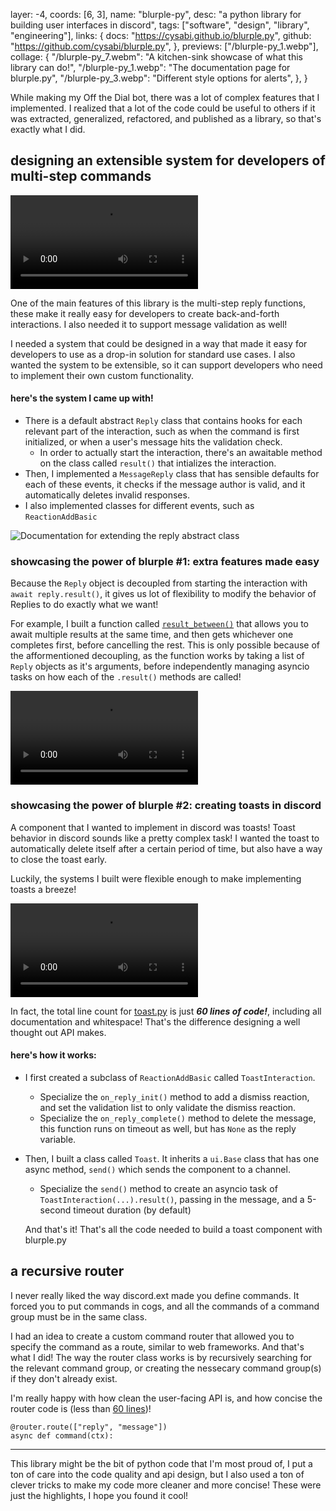   layer: -4,
  coords: [6, 3],
  name: "blurple-py",
  desc: "a python library for building user interfaces in discord",
  tags: ["software", "design", "library", "engineering"],
  links: {
    docs: "https://cysabi.github.io/blurple.py",
    github: "https://github.com/cysabi/blurple.py",
  },
  previews: ["/blurple-py_1.webp"],
  collage: {
    "/blurple-py_7.webm":
      "A kitchen-sink showcase of what this library can do!",
    "/blurple-py_1.webp": "The documentation page for blurple.py",
    "/blurple-py_3.webp": "Different style options for alerts",
  },
}

While making my Off the Dial bot, there was a lot of complex features that I implemented. I realized that a lot of the code could be useful to others if it was extracted, generalized, refactored, and published as a library, so that's exactly what I did.

## designing an extensible system for developers of multi-step commands

![The reply system in action](/blurple-py_5.webm)

One of the main features of this library is the multi-step reply functions, these make it really easy for developers to create back-and-forth interactions. I also needed it to support message validation as well!

I needed a system that could be designed in a way that made it easy for developers to use as a drop-in solution for standard use cases. I also wanted the system to be extensible, so it can support developers who need to implement their own custom functionality.

#### here's the system I came up with!

- There is a default abstract `Reply` class that contains hooks for each relevant part of the interaction, such as when the command is first initialized, or when a user's message hits the validation check.
  - In order to actually start the interaction, there's an awaitable method on the class called `result()` that intializes the interaction.
- Then, I implemented a `MessageReply` class that has sensible defaults for each of these events, it checks if the message author is valid, and it automatically deletes invalid responses.
- I also implemented classes for different events, such as `ReactionAddBasic`

![Documentation for extending the reply abstract class](/blurple-py_2.webp)

### showcasing the power of blurple #1: extra features made easy

Because the `Reply` object is decoupled from starting the interaction with `await reply.result()`, it gives us lot of flexibility to modify the behavior of Replies to do exactly what we want!

For example, I built a function called [`result_between()`](https://github.com/cysabi/blurple.py/blob/main/blurple/io/reply.py#L152) that allows you to await multiple results at the same time, and then gets whichever one completes first, before cancelling the rest. This is only possible because of the afformentioned decoupling, as the function works by taking a list of `Reply` objects as it's arguments, before independently managing asyncio tasks on how each of the `.result()` methods are called!

![](/blurple-py_6.webm)

### showcasing the power of blurple #2: creating toasts in discord

A component that I wanted to implement in discord was toasts! Toast behavior in discord sounds like a pretty complex task! I wanted the toast to automatically delete itself after a certain period of time, but also have a way to close the toast early.

Luckily, the systems I built were flexible enough to make implementing toasts a breeze!

![](/blurple-py_4.webm)

In fact, the total line count for [toast.py](https://github.com/cysabi/blurple.py/blob/main/blurple/ui/toast.py) is just **_60 lines of code!_**, including all documentation and whitespace! That's the difference designing a well thought out API makes.

#### here's how it works:

- I first created a subclass of `ReactionAddBasic` called `ToastInteraction`.
  - Specialize the `on_reply_init()` method to add a dismiss reaction, and set the validation list to only validate the dismiss reaction.
  - Specialize the `on_reply_complete()` method to delete the message, this function runs on timeout as well, but has `None` as the reply variable.
- Then, I built a class called `Toast`. It inherits a `ui.Base` class that has one async method, `send()` which sends the component to a channel.

  - Specialize the `send()` method to create an asyncio task of `ToastInteraction(...).result()`, passing in the message, and a 5-second timeout duration (by default)

  And that's it! That's all the code needed to build a toast component with blurple.py

## a recursive router

I never really liked the way discord.ext made you define commands. It forced you to put commands in cogs, and all the commands of a command group must be in the same class.

I had an idea to create a custom command router that allowed you to specify the command as a route, similar to web frameworks. And that's what I did! The way the router class works is by recursively searching for the relevant command group, or creating the nessecary command group(s) if they don't already exist.

I'm really happy with how clean the user-facing API is, and how concise the router code is (less than [60 lines](https://github.com/cysabi/blurple.py/blob/main/blurple/ext/router.py))!

```
@router.route(["reply", "message"])
async def command(ctx):
```

---

This library might be the bit of python code that I'm most proud of, I put a ton of care into the code quality and api design, but I also used a ton of clever tricks to make my code more cleaner and more concise! These were just the highlights, I hope you found it cool!
